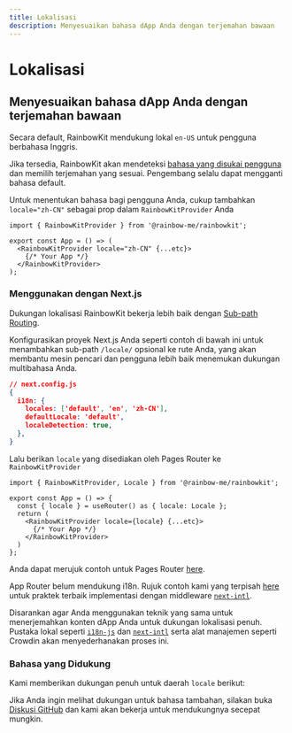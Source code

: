 ```yaml
---
title: Lokalisasi
description: Menyesuaikan bahasa dApp Anda dengan terjemahan bawaan
---
```


# Lokalisasi

## Menyesuaikan bahasa dApp Anda dengan terjemahan bawaan

Secara default, RainbowKit mendukung lokal `en-US` untuk pengguna berbahasa Inggris.

Jika tersedia, RainbowKit akan mendeteksi [bahasa yang disukai pengguna](https://developer.mozilla.org/en-US/docs/Web/API/Navigator/language) dan memilih terjemahan yang sesuai. Pengembang selalu dapat mengganti bahasa default.

Untuk menentukan bahasa bagi pengguna Anda, cukup tambahkan `locale="zh-CN"` sebagai prop dalam `RainbowKitProvider` Anda

```tsx
import { RainbowKitProvider } from '@rainbow-me/rainbowkit';

export const App = () => (
  <RainbowKitProvider locale="zh-CN" {...etc}>
    {/* Your App */}
  </RainbowKitProvider>
);
```

### Menggunakan dengan Next.js

Dukungan lokalisasi RainbowKit bekerja lebih baik dengan [Sub-path Routing](https://nextjs.org/docs/pages/building-your-application/routing/internationalization#sub-path-routing).

Konfigurasikan proyek Next.js Anda seperti contoh di bawah ini untuk menambahkan sub-path `/locale/` opsional ke rute Anda, yang akan membantu mesin pencari dan pengguna lebih baik menemukan dukungan multibahasa Anda.

```json
// next.config.js
{
  i18n: {
    locales: ['default', 'en', 'zh-CN'],
    defaultLocale: 'default',
    localeDetection: true,
  },
}
```

Lalu berikan `locale` yang disediakan oleh Pages Router ke `RainbowKitProvider`

```tsx
import { RainbowKitProvider, Locale } from '@rainbow-me/rainbowkit';

export const App = () => {
  const { locale } = useRouter() as { locale: Locale };
  return (
    <RainbowKitProvider locale={locale} {...etc}>
      {/* Your App */}
    </RainbowKitProvider>
  )
};
```

Anda dapat merujuk contoh untuk Pages Router [here](https://github.com/rainbow-me/rainbowkit/tree/main/examples/with-next).

App Router belum mendukung i18n. Rujuk contoh kami yang terpisah [here](https://github.com/rainbow-me/rainbowkit/tree/main/examples/with-next-app-i18n) untuk praktek terbaik implementasi dengan middleware [`next-intl`](https://github.com/amannn/next-intl).

Disarankan agar Anda menggunakan teknik yang sama untuk menerjemahkan konten dApp Anda untuk dukungan lokalisasi penuh. Pustaka lokal seperti [`i18n-js`](https://github.com/fnando/i18n) dan [`next-intl`](https://github.com/amannn/next-intl) serta alat manajemen seperti Crowdin akan menyederhanakan proses ini.

### Bahasa yang Didukung

Kami memberikan dukungan penuh untuk daerah `locale` berikut:

<Table
  header={[
    'Language', 'Region', 'Locale', 'Shortform'
  ]}
  dataTypes={[
    'string', 'string', 'code', 'code'
  ]}
  data={[
    ['English', 'United States 🇺🇸', 'en-US', 'en'],
    ['中文', 'Mainland China 🇨🇳', 'zh-CN', 'zh'],
    ['हिंदी', 'India 🇮🇳', 'hi-IN', 'hi'],
    ['Español', 'Latin America 🌎', 'es-419', 'es'],
    ['Français', 'France 🇫🇷', 'fr-FR', 'fr'],
    ['العربية', 'Middle East 🌍', 'ar-AR', 'ar'],
    ['Português', 'Brazil 🇧🇷', 'pt-BR', 'pt'],
    ['Русский', 'Russia 🇷🇺', 'ru-RU', 'ru'],
    ['Bahasa Indonesia', 'Indonesia 🇮🇩', 'id-ID', 'id'],
    ['日本語', 'Japan 🇯🇵', 'ja-JP', 'ja'],
    ['Türkçe', 'Turkey 🇹🇷', 'tr-TR', 'tr'],
    ['한국어', 'South Korea 🇰🇷', 'ko-KR', 'ko'],
    ['ภาษาไทย', 'Thailand 🇹🇭', 'th-TH', 'th'],
  ]}
/>

Jika Anda ingin melihat dukungan untuk bahasa tambahan, silakan buka [Diskusi GitHub](https://github.com/rainbow-me/rainbowkit/discussions/new?category=ideas) dan kami akan bekerja untuk mendukungnya secepat mungkin.
